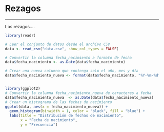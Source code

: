 # Rezagos {#Rezagos}

---

Los rezagos....

```r
library(readr)

# Leer el conjunto de datos desde el archivo CSV
data <- read_csv("data.csv", show_col_types = FALSE)

# Convertir la columna fecha_nacimiento a formato de fecha
data$fecha_nacimiento <- as.Date(data$fecha_nacimiento)

# Crear una nueva columna que contenga solo el año, mes y día
data$fecha_nacimiento_nueva <- format(data$fecha_nacimiento, "%Y-%m-%d")



```


```r
library(ggplot2)
# Convertir la columna fecha_nacimiento_nueva de caracteres a fecha
data$fecha_nacimiento_nueva  <- as.Date(data$fecha_nacimiento_nueva)
# Crear un histograma de las fechas de nacimiento
ggplot(data, aes(x = fecha_nacimiento_nueva)) +
  geom_histogram(binwidth = 1, color = "black", fill = "blue") +
  labs(title = "Distribución de fechas de nacimiento",
       x = "Fecha de nacimiento",
       y = "Frecuencia")
```


